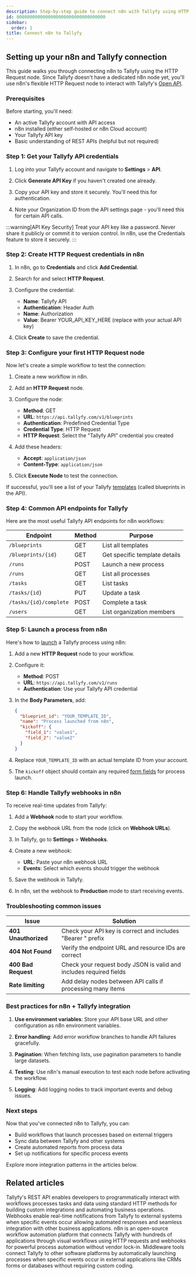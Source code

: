 ```yaml
---
description: Step-by-step guide to connect n8n with Tallyfy using HTTP Request nodes and API authentication for workflow automation.
id: 0000000000000000000000000000000000
sidebar:
  order: 1
title: Connect n8n to Tallyfy
---
```


## Setting up your n8n and Tallyfy connection

This guide walks you through connecting n8n to Tallyfy using the HTTP Request node. Since Tallyfy doesn't have a dedicated n8n node yet, you'll use n8n's flexible HTTP Request node to interact with Tallyfy's [Open API](/products/pro/integrations/open-api/).

### Prerequisites

Before starting, you'll need:

- An active Tallyfy account with API access
- n8n installed (either self-hosted or n8n Cloud account)
- Your Tallyfy API key
- Basic understanding of REST APIs (helpful but not required)

### Step 1: Get your Tallyfy API credentials

<Steps>

1. Log into your Tallyfy account and navigate to **Settings** > **API**.

2. Click **Generate API Key** if you haven't created one already.

3. Copy your API key and store it securely. You'll need this for authentication.

4. Note your Organization ID from the API settings page - you'll need this for certain API calls.

</Steps>

:::warning[API Key Security]
Treat your API key like a password. Never share it publicly or commit it to version control. In n8n, use the Credentials feature to store it securely.
:::

### Step 2: Create HTTP Request credentials in n8n

<Steps>

1. In n8n, go to **Credentials** and click **Add Credential**.

2. Search for and select **HTTP Request**.

3. Configure the credential:
   - **Name**: Tallyfy API
   - **Authentication**: Header Auth
   - **Name**: Authorization
   - **Value**: Bearer YOUR_API_KEY_HERE (replace with your actual API key)

4. Click **Create** to save the credential.

</Steps>

### Step 3: Configure your first HTTP Request node

Now let's create a simple workflow to test the connection:

<Steps>

1. Create a new workflow in n8n.

2. Add an **HTTP Request** node.

3. Configure the node:
   - **Method**: GET
   - **URL**: `https://api.tallyfy.com/v1/blueprints`
   - **Authentication**: Predefined Credential Type
   - **Credential Type**: HTTP Request
   - **HTTP Request**: Select the "Tallyfy API" credential you created

4. Add these headers:
   - **Accept**: `application/json`
   - **Content-Type**: `application/json`

5. Click **Execute Node** to test the connection.

</Steps>

If successful, you'll see a list of your Tallyfy [templates](/products/pro/documenting/templates/) (called blueprints in the API).

### Step 4: Common API endpoints for Tallyfy

Here are the most useful Tallyfy API endpoints for n8n workflows:

| Endpoint | Method | Purpose |
|----------|--------|---------|
| `/blueprints` | GET | List all templates |
| `/blueprints/{id}` | GET | Get specific template details |
| `/runs` | POST | Launch a new process |
| `/runs` | GET | List all processes |
| `/tasks` | GET | List tasks |
| `/tasks/{id}` | PUT | Update a task |
| `/tasks/{id}/complete` | POST | Complete a task |
| `/users` | GET | List organization members |

### Step 5: Launch a process from n8n

Here's how to [launch](/products/pro/launching/) a Tallyfy process using n8n:

<Steps>

1. Add a new **HTTP Request** node to your workflow.

2. Configure it:
   - **Method**: POST
   - **URL**: `https://api.tallyfy.com/v1/runs`
   - **Authentication**: Use your Tallyfy API credential

3. In the **Body Parameters**, add:
   ```json
   {
     "blueprint_id": "YOUR_TEMPLATE_ID",
     "name": "Process launched from n8n",
     "kickoff": {
       "field_1": "value1",
       "field_2": "value2"
     }
   }
   ```

4. Replace `YOUR_TEMPLATE_ID` with an actual template ID from your account.

5. The `kickoff` object should contain any required [form fields](/products/pro/tracking-and-tasks/tasks/what-are-form-fields-in-tallyfy/) for process launch.

</Steps>

### Step 6: Handle Tallyfy webhooks in n8n

To receive real-time updates from Tallyfy:

<Steps>

1. Add a **Webhook** node to start your workflow.

2. Copy the webhook URL from the node (click on **Webhook URLs**).

3. In Tallyfy, go to **Settings** > **Webhooks**.

4. Create a new webhook:
   - **URL**: Paste your n8n webhook URL
   - **Events**: Select which events should trigger the webhook

5. Save the webhook in Tallyfy.

6. In n8n, set the webhook to **Production** mode to start receiving events.

</Steps>

### Troubleshooting common issues

| Issue | Solution |
|-------|----------|
| **401 Unauthorized** | Check your API key is correct and includes "Bearer " prefix |
| **404 Not Found** | Verify the endpoint URL and resource IDs are correct |
| **400 Bad Request** | Check your request body JSON is valid and includes required fields |
| **Rate limiting** | Add delay nodes between API calls if processing many items |

### Best practices for n8n + Tallyfy integration

1. **Use environment variables**: Store your API base URL and other configuration as n8n environment variables.

2. **Error handling**: Add error workflow branches to handle API failures gracefully.

3. **Pagination**: When fetching lists, use pagination parameters to handle large datasets.

4. **Testing**: Use n8n's manual execution to test each node before activating the workflow.

5. **Logging**: Add logging nodes to track important events and debug issues.

### Next steps

Now that you've connected n8n to Tallyfy, you can:

- Build workflows that launch processes based on external triggers
- Sync data between Tallyfy and other systems
- Create automated reports from process data
- Set up notifications for specific process events

Explore more integration patterns in the articles below.


## Related articles
<CardGrid>
<LinkTitleCard header="<b>Integrations > Open API</b>" href="/products/pro/integrations/open-api/" > Tallyfy's REST API enables developers to programmatically interact with workflows processes tasks and data using standard HTTP methods for building custom integrations and automating business operations. </LinkTitleCard>
<LinkTitleCard header="<b>Integrations > Webhooks</b>" href="/products/pro/integrations/webhooks/" > Webhooks enable real-time notifications from Tallyfy to external systems when specific events occur allowing automated responses and seamless integration with other business applications. </LinkTitleCard>
<LinkTitleCard header="<b>Middleware > n8n</b>" href="/products/pro/integrations/middleware/n8n/" > n8n is an open-source workflow automation platform that connects Tallyfy with hundreds of applications through visual workflows using HTTP requests and webhooks for powerful process automation without vendor lock-in. </LinkTitleCard>
<LinkTitleCard header="<b>Triggers > Launch via middleware</b>" href="/products/pro/launching/triggers/via-middleware/" > Middleware tools connect Tallyfy to other software platforms by automatically launching processes when specific events occur in external applications like CRMs forms or databases without requiring custom coding. </LinkTitleCard>
</CardGrid> 